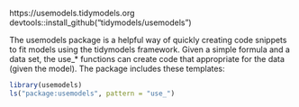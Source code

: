 
https://usemodels.tidymodels.org
devtools::install_github("tidymodels/usemodels")

The usemodels package is a helpful way of quickly creating code snippets to fit models using the tidymodels framework.
Given a simple formula and a data set, the use_* functions can create code that appropriate for the data (given the model).
The package includes these templates:
```r
library(usemodels)
ls("package:usemodels", pattern = "use_")
```


